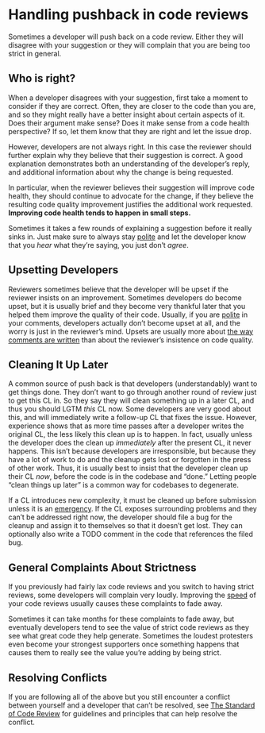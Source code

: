 # Handling pushback in code reviews

Sometimes a developer will push back on a code review.
Either they will disagree with your suggestion or they will complain that you are being too strict in general.

## Who is right? {#who_is_right}

When a developer disagrees with your suggestion, first take a moment to consider if they are correct.
Often, they are closer to the code than you are, and so they might really have a better insight about certain aspects of it.
Does their argument make sense?
Does it make sense from a code health perspective?
If so, let them know that they are right and let the issue drop.

However, developers are not always right.
In this case the reviewer should further explain why they believe that their suggestion is correct.
A good explanation demonstrates both an understanding of the developer's reply, and additional information about why the change is being requested.

In particular, when the reviewer believes their suggestion will improve code health, they should continue to advocate for the change, if they believe the resulting code quality improvement justifies the additional work requested.
**Improving code health tends to happen in small steps.**

Sometimes it takes a few rounds of explaining a suggestion before it really sinks in.
Just make sure to always stay [polite](comments.md#courtesy) and let the developer know that you *hear* what they're saying, you just don't *agree*.

## Upsetting Developers {#upsetting_developers}

Reviewers sometimes believe that the developer will be upset if the reviewer insists on an improvement.
Sometimes developers do become upset, but it is usually brief and they become very thankful later that you helped them improve the quality of their code.
Usually, if you are [polite](comments.md#courtesy) in your comments, developers actually don't become upset at all, and the worry is just in the reviewer's mind.
Upsets are usually more about [the way comments are written](comments.md#courtesy) than about the reviewer's insistence on code quality.

## Cleaning It Up Later {#later}

A common source of push back is that developers (understandably) want to get things done.
They don't want to go through another round of review just to get this CL in.
So they say they will clean something up in a later CL, and thus you should LGTM *this* CL now.
Some developers are very good about this, and will immediately write a follow-up CL that fixes the issue.
However, experience shows that as more time passes after a developer writes the original CL, the less likely this clean up is to happen.
In fact, usually unless the developer does the clean up *immediately* after the present CL, it never happens.
This isn't because developers are irresponsible, but because they have a lot of work to do and the cleanup gets lost or forgotten in the press of other work.
Thus, it is usually best to insist that the developer clean up their CL *now*, before the code is in the codebase and "done." Letting people "clean things up later" is a common way for codebases to degenerate.

If a CL introduces new complexity, it must be cleaned up before submission unless it is an [emergency](../emergencies.md).
If the CL exposes surrounding problems and they can't be addressed right now, the developer should file a bug for the cleanup and assign it to themselves so that it doesn't get lost.
They can optionally also write a TODO comment in the code that references the filed bug.

## General Complaints About Strictness {#strictness}

If you previously had fairly lax code reviews and you switch to having strict reviews, some developers will complain very loudly.
Improving the [speed](speed.md) of your code reviews usually causes these complaints to fade away.

Sometimes it can take months for these complaints to fade away, but eventually developers tend to see the value of strict code reviews as they see what great code they help generate.
Sometimes the loudest protesters even become your strongest supporters once something happens that causes them to really see the value you're adding by being strict.

## Resolving Conflicts {#conflicts}

If you are following all of the above but you still encounter a conflict between yourself and a developer that can't be resolved, see [The Standard of Code Review](standard.md) for guidelines and principles that can help resolve the conflict.
